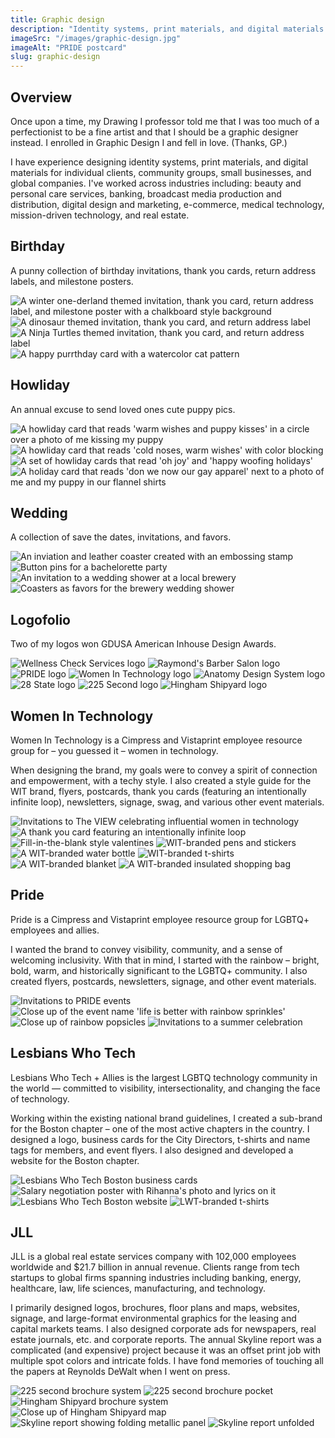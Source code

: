 ```yaml
---
title: Graphic design
description: "Identity systems, print materials, and digital materials for clients, community groups, small businesses, and global companies"
imageSrc: "/images/graphic-design.jpg"
imageAlt: "PRIDE postcard"
slug: graphic-design
---
```




## Overview

Once upon a time, my Drawing I professor told me that I was too much of a perfectionist to be a fine artist and that I should be a graphic designer instead. I enrolled in Graphic Design I and fell in love. (Thanks, GP.)

I have experience designing identity systems, print materials, and digital materials for individual clients, community groups, small businesses, and global companies. I've worked across industries including: beauty and personal care services, banking, broadcast media production and distribution, digital design and marketing, e-commerce, medical technology, mission-driven technology, and real estate.

## Birthday

A punny collection of birthday invitations, thank you cards, return address labels, and milestone posters.

<div class="layout-two-up">
  <Image src={onederland} class="image" alt="A winter one-derland themed invitation, thank you card, return address label, and milestone poster with a chalkboard style background" />
  <Image src={roar01} class="image" alt="A dinosaur themed invitation, thank you card, and return address label" />
  <Image src={shellebrate} class="image" alt="A Ninja Turtles themed invitation, thank you card, and return address label" />
  <Image src={purrthday} class="image" alt="A happy purrthday card with a watercolor cat pattern" />
</div>

## Howliday

An annual excuse to send loved ones cute puppy pics.

<div class="layout-two-up">
  <Image src={howliday01} class="image" alt="A howliday card that reads 'warm wishes and puppy kisses' in a circle over a photo of me kissing my puppy " />
  <Image src={howliday03} class="image" alt="A howliday card that reads 'cold noses, warm wishes' with color blocking" />
  <Image src={howliday02} class="image" alt="A set of howliday cards that read 'oh joy' and 'happy woofing holidays'" />
  <Image src={howliday04} class="image" alt="A holiday card that reads 'don we now our gay apparel' next to a photo of me and my puppy in our flannel shirts" />
</div>

## Wedding

A collection of save the dates, invitations, and favors.

<div class="layout-two-up">
  <Image src={september} class="image" alt="An inviation and leather coaster created with an embossing stamp" />
  <Image src={yaas} class="image" alt="Button pins for a bachelorette party" />
  <Image src={loveIsBrewing01} class="image" alt="An invitation to a wedding shower at a local brewery" />
  <Image src={loveIsBrewing02} class="image" alt="Coasters as favors for the brewery wedding shower" />
</div>

## Logofolio

Two of my logos won GDUSA American Inhouse Design Awards.

<div class="layout-two-up logofolio">
  <Image src={logofolio01} class="image" alt="Wellness Check Services logo" />
  <Image src={logofolio02} class="image" alt="Raymond's Barber Salon logo" />
  <Image src={logofolio03} class="image" alt="PRIDE logo" />
  <Image src={logofolio04} class="image" alt="Women In Technology logo" />
  <Image src={logofolio05} class="image" alt="Anatomy Design System logo" />
  <Image src={logofolio06} class="image" alt="28 State logo" />
  <Image src={logofolio07} class="image" alt="225 Second logo" />
  <Image src={logofolio08} class="image" alt="Hingham Shipyard logo" />
</div>

## Women In Technology

Women In Technology is a Cimpress and Vistaprint employee resource group for – you guessed it – women in technology.

When designing the brand, my goals were to convey a spirit of connection and empowerment, with a techy style. I also created a style guide for the WIT brand, flyers, postcards, thank you cards (featuring an intentionally infinite loop), newsletters, signage, swag, and various other event materials.

<div class="layout-two-up">
  <Image src={wit01} class="image" alt="Invitations to The VIEW celebrating influential women in technology" />
  <Image src={wit02} class="image" alt="A thank you card featuring an intentionally infinite loop" />
  <Image src={wit03} class="image" alt="Fill-in-the-blank style valentines" />
  <Image src={wit04} class="image" alt="WIT-branded pens and stickers" />
  <Image src={wit05} class="image" alt="A WIT-branded water bottle" />
  <Image src={wit06} class="image" alt="WIT-branded t-shirts" />
  <Image src={wit07} class="image" alt="A WIT-branded blanket" />
  <Image src={wit08} class="image" alt="A WIT-branded insulated shopping bag" />
</div>

## Pride

Pride is a Cimpress and Vistaprint employee resource group for LGBTQ+ employees and allies.

I wanted the brand to convey visibility, community, and a sense of welcoming inclusivity. With that in mind, I started with the rainbow – bright, bold, warm, and historically significant to the LGBTQ+ community. I also created flyers, postcards, newsletters, signage, and other event materials.

<div class="layout-two-up">
  <Image src={pride01} class="image" alt="Invitations to PRIDE events" />
  <Image src={pride02} class="image" alt="Close up of the event name 'life is better with rainbow sprinkles'" />
  <Image src={pride03} class="image" alt="Close up of rainbow popsicles" />
  <Image src={pride04} class="image" alt="Invitations to a summer celebration" />
</div>

## Lesbians Who Tech

Lesbians Who Tech + Allies is the largest LGBTQ technology community in the world — committed to visibility, intersectionality, and changing the face of technology.

Working within the existing national brand guidelines, I created a sub-brand for the Boston chapter – one of the most active chapters in the country. I designed a logo, business cards for the City Directors, t-shirts and name tags for members, and event flyers. I also designed and developed a website for the Boston chapter.

<div class="layout-two-up">
  <Image src={lwt01} class="image" alt="Lesbians Who Tech Boston business cards" />
  <Image src={lwt02} class="image" alt="Salary negotiation poster with Rihanna's photo and lyrics on it" />
  <Image src={lwt03} class="image" alt="Lesbians Who Tech Boston website" />
  <Image src={lwt04} class="image" alt="LWT-branded t-shirts" />
</div>

## JLL

JLL is a global real estate services company with 102,000 employees worldwide and $21.7 billion in annual revenue. Clients range from tech startups to global firms spanning industries including banking, energy, healthcare, law, life sciences, manufacturing, and technology.

I primarily designed logos, brochures, floor plans and maps, websites, signage, and large-format environmental graphics for the leasing and capital markets teams. I also designed corporate ads for newspapers, real estate journals, etc. and corporate reports. The annual Skyline report was a complicated (and expensive) project because it was an offset print job with multiple spot colors and intricate folds. I have fond memories of touching all the papers at Reynolds DeWalt when I went on press.

<div class="layout-two-up mb-0">
  <Image src={jll01} class="image" alt="225 second brochure system" />
  <Image src={jll02} class="image" alt="225 second brochure pocket" />
  <Image src={jll03} class="image" alt="Hingham Shipyard brochure system" />
  <Image src={jll04} class="image" alt="Close up of Hingham Shipyard map" />
  <Image src={jll05} class="image" alt="Skyline report showing folding metallic panel" />
  <Image src={jll06} class="image" alt="Skyline report unfolded" />
</div>